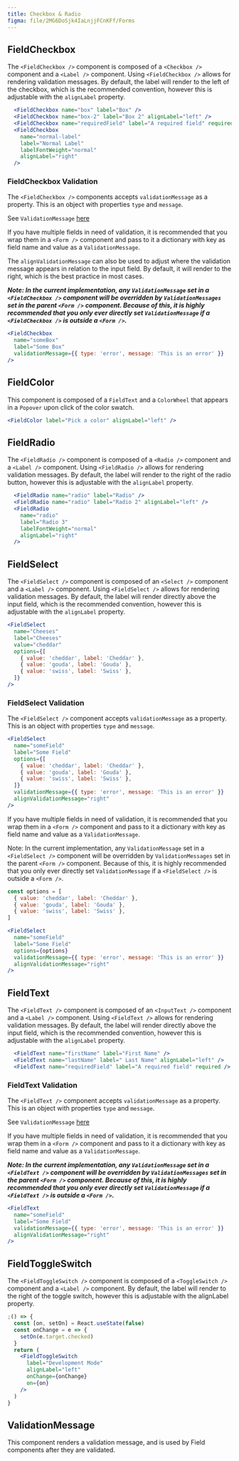 ```yaml
---
title: Checkbox & Radio
figma: file/2MG6DoSjk4IaLnjjFCnKFf/Forms
---
```



## FieldCheckbox

<Props of="FieldCheckbox" />

The `<FieldCheckbox />` component is composed of a `<Checkbox />` component and a `<Label />` component. Using `<FieldCheckbox />` allows for rendering validation messages. By default, the label will render to the left of the checkbox, which is the recommended convention, however this is adjustable with the `alignLabel` property.

```jsx
  <FieldCheckbox name="box" label="Box" />
  <FieldCheckbox name="box-2" label="Box 2" alignLabel="left" />
  <FieldCheckbox name="requiredField" label="A required field" required />
  <FieldCheckbox
    name="normal-label"
    label="Normal Label"
    labelFontWeight="normal"
    alignLabel="right"
  />
```

### FieldCheckbox Validation

The `<FieldCheckbox />` components accepts `validationMessage` as a property. This is an object with properties `type` and `message`.

See `ValidationMessage` [here](/#!/ValidationMessage)

If you have multiple fields in need of validation, it is recommended that you wrap them in a `<Form />` component and pass to it a dictionary with key as field name and value as a `ValidationMessage`.

The `alignValidationMessage` can also be used to adjust where the validation message appears in relation to the input field. By default, it will render to the right, which is the best practice in most cases.

**_Note: In the current implementation, any `ValidationMessage` set in a `<FieldCheckbox />` component will be overridden by `ValidationMessages` set in the parent `<Form />` component. Because of this, it is highly recommended that you only ever directly set `ValidationMessage` if a `<FieldCheckbox />` is outside a `<Form />`._**

```jsx
<FieldCheckbox
  name="someBox"
  label="Some Box"
  validationMessage={{ type: 'error', message: 'This is an error' }}
/>
```

## FieldColor

<Props of="FieldColor" />

This component is composed of a `FieldText` and a `ColorWheel` that appears in a `Popover` upon click of the color swatch.

```jsx
<FieldColor label="Pick a color" alignLabel="left" />
```

## FieldRadio

<Props of="FieldRadio" />

The `<FieldRadio />` component is composed of a `<Radio />` component and a `<Label />` component. Using `<FieldRadio />` allows for rendering validation messages. By default, the label will render to the right of the radio button, however this is adjustable with the `alignLabel` property.

```jsx
  <FieldRadio name="radio" label="Radio" />
  <FieldRadio name="radio" label="Radio 2" alignLabel="left" />
  <FieldRadio
    name="radio"
    label="Radio 3"
    labelFontWeight="normal"
    alignLabel="right"
  />
```

## FieldSelect

<Props of="FieldSelect" />

The `<FieldSelect />` component is composed of an `<Select />` component and a `<Label />` component. Using `<FieldSelect />` allows for rendering validation messages. By default, the label will render directly above the input field, which is the recommended convention, however this is adjustable with the `alignLabel` property.

```jsx
<FieldSelect
  name="Cheeses"
  label="Cheeses"
  value="cheddar"
  options={[
    { value: 'cheddar', label: 'Cheddar' },
    { value: 'gouda', label: 'Gouda' },
    { value: 'swiss', label: 'Swiss' },
  ]}
/>
```

### FieldSelect Validation

The `<FieldSelect />` component accepts `validationMessage` as a property. This is an object with properties `type` and `message`.

```jsx
<FieldSelect
  name="someField"
  label="Some Field"
  options={[
    { value: 'cheddar', label: 'Cheddar' },
    { value: 'gouda', label: 'Gouda' },
    { value: 'swiss', label: 'Swiss' },
  ]}
  validationMessage={{ type: 'error', message: 'This is an error' }}
  alignValidationMessage="right"
/>
```

If you have multiple fields in need of validation, it is recommended that you wrap them in a `<Form />` component and pass to it a dictionary with key as field name and value as a `ValidationMessage`.

Note: In the current implementation, any `ValidationMessage` set in a `<FieldSelect />` component will be overridden by `ValidationMessages` set in the parent `<Form />` component. Because of this, it is highly recommended that you only ever directly set `ValidationMessage` if a `<FieldSelect />` is outside a `<Form />`.

```jsx static
const options = [
  { value: 'cheddar', label: 'Cheddar' },
  { value: 'gouda', label: 'Gouda' },
  { value: 'swiss', label: 'Swiss' },
]

<FieldSelect
  name="someField"
  label="Some Field"
  options={options}
  validationMessage={{ type: 'error', message: 'This is an error' }}
  alignValidationMessage="right"
/>
```

## FieldText

<Props of="FieldText" />

The `<FieldText />` component is composed of an `<InputText />` component and a `<Label />` component. Using `<FieldText />` allows for rendering validation messages. By default, the label will render directly above the input field, which is the recommended convention, however this is adjustable with the `alignLabel` property.

```jsx
  <FieldText name="firstName" label="First Name" />
  <FieldText name="lastName" label=" Last Name" alignLabel="left" />
  <FieldText name="requiredField" label="A required field" required />
```

### FieldText Validation

The `<FieldText />` component accepts `validationMessage` as a property. This is an object with properties `type` and `message`.

See `ValidationMessage` [here](/#!/ValidationMessage)

If you have multiple fields in need of validation, it is recommended that you wrap them in a `<Form />` component and pass to it a dictionary with key as field name and value as a `ValidationMessage`.

**_Note: In the current implementation, any `ValidationMessage` set in a `<FieldText />` component will be overridden by `ValidationMessages` set in the parent `<Form />` component. Because of this, it is highly recommended that you only ever directly set `ValidationMessage` if a `<FieldText />` is outside a `<Form />`._**

```jsx
<FieldText
  name="someField"
  label="Some Field"
  validationMessage={{ type: 'error', message: 'This is an error' }}
  alignValidationMessage="right"
/>
```

## FieldToggleSwitch

<Props of="FieldToggleSwitch" />

The `<FieldToggleSwitch />` component is composed of a `<ToggleSwitch />` component and a `<Label />` component. By default, the label will render to the right of the toggle switch, however this is adjustable with the alignLabel property.

```jsx
;() => {
  const [on, setOn] = React.useState(false)
  const onChange = e => {
    setOn(e.target.checked)
  }
  return (
    <FieldToggleSwitch
      label="Development Mode"
      alignLabel="left"
      onChange={onChange}
      on={on}
    />
  )
}
```

## ValidationMessage

This component renders a validation message, and is used by Field components after they are validated.
